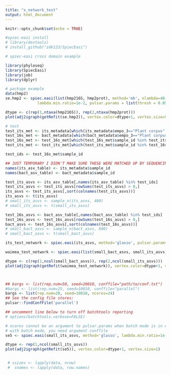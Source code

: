 ```yaml
---
title: "x_network_test"
output: html_document
---
```


```r
knitr::opts_chunk$set(echo = TRUE)
```

```r
#spiec-easi install
# library(devtools)
# install_github("zdk123/SpiecEasi")
```


```r
# spiec-easi cross domain example

library(phyloseq)
library(SpiecEasi)
library(job)
library(dplyr)

# package example
data(hmp2)
se.hmp2 <- spiec.easi(list(hmp216S, hmp2prot), method='mb', nlambda=40,
              lambda.min.ratio=1e-2, pulsar.params = list(thresh = 0.05))

dtype <- c(rep(1,ntaxa(hmp216S)), rep(2,ntaxa(hmp2prot)))
plot(adj2igraph(getRefit(se.hmp2)), vertex.color=dtype+1, vertex.size=9)
```

```r
# test
test_its_met <- its_metadata[which(its_metadata$empo_3=="Plant corpus" & its_metadata$site_name=="DrumRoad"),]
test_16s_met <- bact_metadata[which(bact_metadata$empo_3=="Plant corpus" & bact_metadata$site_name=="DrumRoad"),]
test_16s_met <- test_16s_met[which(test_16s_met$sample_id %in% test_its_met$sample_id),]
test_its_met <- test_its_met[which(test_its_met$sample_id %in% test_16s_met$sample_id),]

test_ids <- test_16s_met$sample_id

## JUST TEMPORARY I DIDN'T MAKE SURE THESE WERE MATCHED UP BY SEQUENCING_ID
names(its_asv_table) <- its_metadata$sample_id
names(bact_asv_table) <- bact_metadata$sample_id

test_its_asvs <- its_asv_table[,names(its_asv_table) %in% test_ids]
test_its_asvs <- test_its_asvs[rowSums(test_its_asvs) > 0,]
its_asvs <- test_its_asvs[,sort(colnames(test_its_asvs))]
its_asvs <- t(its_asvs)
# small_its_asvs <- sample_n(its_asvs, 400)
# small_its_asvs <- t(small_its_asvs)

test_16s_asvs <- bact_asv_table[,names(bact_asv_table) %in% test_ids]
test_16s_asvs <- test_16s_asvs[rowSums(test_16s_asvs) > 0,]
bact_asvs <- test_16s_asvs[,sort(colnames(test_16s_asvs))]
# small_bact_asvs <- sample_n(bact_asvs, 600)
# small_bact_asvs <- t(small_bact_asvs)

its_test_network <- spiec.easi(its_asvs, method='glasso', pulsar.params = list(thresh=0.1))

waimea_test_network <- spiec.easi(list(small_bact_asvs, small_its_asvs), method='glasso', pulsar.params = list(thresh=0.1))

dtype <- c(rep(1,ncol(small_bact_asvs)), rep(2,ncol(small_its_asvs)))
plot(adj2igraph(getRefit(waimea_test_network)), vertex.color=dtype+1, vertex.size=9)



## bargs <- list(rep.num=50, seed=10010, conffile="path/to/conf.txt")
#bargs <- list(rep.num=25, seed=10010, conffile="parallel")
bargs <- list(rep.num=20, seed=10010, ncores=24)
## See the config file stores:
pulsar::findConfFile('parallel')

## uncomment line below to turn off batchtools reporting
# options(batchtools.verbose=FALSE)

# ncores cannot be an argument to pulsar.params when batch mode is in use
# with batch mode, you need argument conffile
se5 <- spiec.easi(small_its_asvs, method='glasso', lambda.min.ratio=1e-3, nlambda=30, sel.criterion='stars', pulsar.params=bargs)

dtype <- rep(1,ncol(small_its_asvs))
plot(adj2igraph(getRefit(se5)), vertex.color=dtype+1, vertex.size=1)


 # ssizes <- lapply(data, nrow)
 #  snames <- lapply(data, row.names)
```










